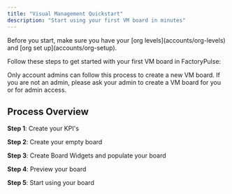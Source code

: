 ```yaml
---
title: "Visual Management Quickstart"
description: "Start using your first VM board in minutes"
---
```


<Warning>
Before you start, make sure you have your [org levels](accounts/org-levels) and [org set up](accounts/org-setup).
</Warning>

Follow these steps to get started with your first VM board in FactoryPulse:

<Info>
  Only account admins can follow this process to create a new VM board. If you are not an admin, please ask your admin to create a VM board for you or for admin access.
</Info>

## Process Overview

**Step 1**: Create your KPI's

**Step 2**: Create your empty board

**Step 3**: Create Board Widgets and populate your board

**Step 4**: Preview your board

**Step 5**: Start using your board
